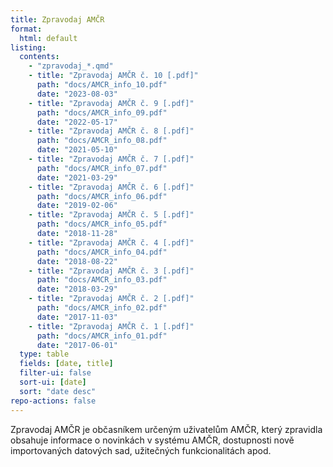 ```yaml
---
title: Zpravodaj AMČR
format:
  html: default
listing:
  contents: 
    - "zpravodaj_*.qmd"
    - title: "Zpravodaj AMČR č. 10 [.pdf]"
      path: "docs/AMCR_info_10.pdf"
      date: "2023-08-03"
    - title: "Zpravodaj AMČR č. 9 [.pdf]"
      path: "docs/AMCR_info_09.pdf"
      date: "2022-05-17"
    - title: "Zpravodaj AMČR č. 8 [.pdf]"
      path: "docs/AMCR_info_08.pdf"
      date: "2021-05-10"
    - title: "Zpravodaj AMČR č. 7 [.pdf]"
      path: "docs/AMCR_info_07.pdf"
      date: "2021-03-29"
    - title: "Zpravodaj AMČR č. 6 [.pdf]"
      path: "docs/AMCR_info_06.pdf"
      date: "2019-02-06"
    - title: "Zpravodaj AMČR č. 5 [.pdf]"
      path: "docs/AMCR_info_05.pdf"
      date: "2018-11-28"
    - title: "Zpravodaj AMČR č. 4 [.pdf]"
      path: "docs/AMCR_info_04.pdf"
      date: "2018-08-22"
    - title: "Zpravodaj AMČR č. 3 [.pdf]"
      path: "docs/AMCR_info_03.pdf"
      date: "2018-03-29"
    - title: "Zpravodaj AMČR č. 2 [.pdf]"
      path: "docs/AMCR_info_02.pdf"
      date: "2017-11-03"
    - title: "Zpravodaj AMČR č. 1 [.pdf]"
      path: "docs/AMCR_info_01.pdf"
      date: "2017-06-01"
  type: table
  fields: [date, title] 
  filter-ui: false
  sort-ui: [date]
  sort: "date desc"
repo-actions: false
---
```


Zpravodaj AMČR je občasníkem určeným uživatelům AMČR, který zpravidla obsahuje informace o novinkách v systému AMČR, dostupnosti nově importovaných datových sad, užitečných funkcionalitách apod.
